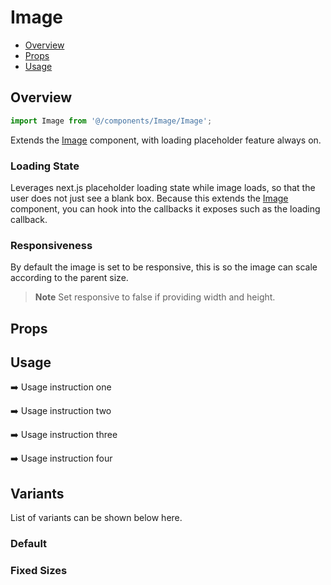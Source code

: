 

<Meta of={Image} />

# Image

- [Overview](#overview)
- [Props](#props)
- [Usage](#usage)

## Overview
```js
import Image from '@/components/Image/Image';
```
Extends the [Image](https://nextjs.org/docs/pages/api-reference/components/image) component, with loading placeholder feature always on.

### Loading State
Leverages next.js placeholder loading state while image loads, so that the user does not just see a blank box.
Because this extends the [Image](https://nextjs.org/docs/pages/api-reference/components/image) component, you can hook into the callbacks it exposes such as the loading callback.

### Responsiveness
By default the image is set to be responsive, this is so the image can scale according to the parent size.

> **Note** Set responsive to false if providing width and height.


## Props
<Controls />

## Usage
➡️ Usage instruction one

➡️ Usage instruction two

➡️ Usage instruction three

➡️ Usage instruction four

## Variants
List of variants can be shown below here.

### Default
<Canvas of={Image.Default} />

### Fixed Sizes
<Canvas of={Image.FixedSizes} />

